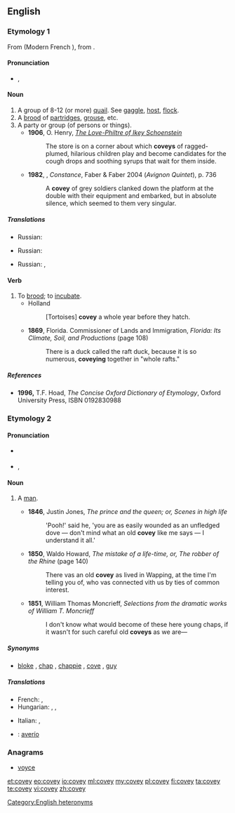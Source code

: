 {{wikipedia|dab=covey (disambiguation)|covey}}
==English==

===Etymology 1===
From {{etyl|fro|en}} {{term|covee||lang=fro}} (Modern French {{term|couvée||lang=fr}}), from {{etyl|la|en}} {{term/t|la|cubō||lie}}.

====Pronunciation====
* {{enPR|kŭvʹē}}, {{IPA|/ˈkʌvi/}}

====Noun====
{{wikipedia}}
{{en-noun}}

# A group of 8-12 (or more) [[quail]]. See [[gaggle]], [[host]], [[flock]].
# A [[brood]] of [[partridge]]s, [[grouse]], etc.
# A party or group (of persons or things).
#* '''1906''', O. Henry, ''[[s:The Love-Philtre of Ikey Schoenstein|The Love-Philtre of Ikey Schoenstein]]''
#*: The store is on a corner about which '''coveys''' of ragged-plumed, hilarious children play and become candidates for the cough drops and soothing syrups that wait for them inside.
#* '''1982''', {{w|Lawrence Durrell}}, ''Constance'', Faber & Faber 2004 (''Avignon Quintet''), p. 736
#*: A '''covey''' of grey soldiers clanked down the platform at the double with their equipment and embarked, but in absolute silence, which seemed to them very singular.

=====Translations=====
{{trans-top|A group of 8-12 (or more) quail}}
* Russian: {{t+|ru|стая|f|sc=Cyrl}}
{{trans-mid}}
{{trans-bottom}}

{{trans-top|A brood of partridges, grouse, etc.}}
* Russian: {{t+|ru|выводок|m|sc=Cyrl}}
{{trans-mid}}
{{trans-bottom}}

{{trans-top|A party or group (of persons or things)}}
* Russian: {{t+|ru|стайка|f}}, {{t+|ru|группа|f}}
{{trans-mid}}
{{trans-bottom}}

====Verb====
{{en-verb}}

# To [[brood]]; to [[incubate]].
#* Holland
#*: [Tortoises] '''covey''' a whole year before they hatch.
#* '''1869''', Florida. Commissioner of Lands and Immigration, ''Florida: Its Climate, Soil, and Productions'' (page 108)
#*: There is a duck called the raft duck, because it is so numerous, '''coveying''' together in "whole rafts."

=====References=====
* '''1996,''' T.F. Hoad, ''The Concise Oxford Dictionary of Etymology'', Oxford University Press, ISBN 0192830988

===Etymology 2===
{{suffix|cove|y}}

====Pronunciation====
* {{a|UK}} {{IPA|/ˈkəʊvi/}}
* {{a|US}} {{enPR|kōʹvē}}, {{IPA|/ˈkoʊvi/}}

====Noun====
{{en-noun}}

# {{context|British|slang|dated|lang=en}} A [[man]].
#* '''1846''', Justin Jones, ''The prince and the queen; or, Scenes in high life''
#*: 'Pooh!' said he, 'you are as easily wounded as an unfledged dove — don't mind what an old '''covey''' like me says — I understand it all.'
#* '''1850''', Waldo Howard, ''The mistake of a life-time, or, The robber of the Rhine'' (page 140)
#*: There vas an old '''covey''' as lived in Wapping, at the time I'm telling you of, who vas connected vith us by ties of common interest. <!--note: "vas", "vith" are intentional Cockney spellings.-->
#* '''1851''', William Thomas Moncrieff, ''Selections from the dramatic works of William T. Moncrieff''
#*: I don't know what would become of these here young chaps, if it wasn't for such careful old '''coveys''' as we are—

=====Synonyms=====
* [[bloke]] {{qualifier|UK}}, [[chap]] {{qualifier|UK}}, [[chappie]] {{qualifier|UK}}, [[cove]] {{qualifier|UK}}, [[guy]]

=====Translations=====
{{trans-top|slang: a man}}
* French: {{t+|fr|mec|m}}, {{t+|fr|type|m}}
* Hungarian: {{t+|hu|pasi}}, {{t+|hu|hapsi}}, {{t+|hu|pasas}}
{{trans-mid}}
* Italian: {{t+|it|tizio|m}}, {{t+|it|tipo|m}}
{{trans-bottom}}

{{checktrans-top}}
* {{ttbc|es}}: [[averío]] {{g|m}}<!-- (wordreference.com suggests this means "I break"; "he/she/it/one broke")-->
{{trans-bottom}}

===Anagrams===
* [[voyce#English|voyce]]

[[Category:English heteronyms]]

[[et:covey]]
[[eo:covey]]
[[io:covey]]
[[ml:covey]]
[[my:covey]]
[[pl:covey]]
[[fi:covey]]
[[ta:covey]]
[[te:covey]]
[[vi:covey]]
[[zh:covey]]